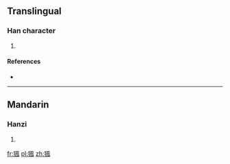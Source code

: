 ==Translingual==

===Han character===
{{Han char|rn=94|rad=犬|as=09|sn=12|four=4721<sub>0</sub>|canj=大竹竹弓戈 (KHHNI)}}

# {{defn|Han|sort=犬09}}

====References====
* {{Han ref|kx=0714.150|dkj=20522|dj=1126.140|hdz=21359.030|uh=7326|ud=29478|bh=DA76|bd=55926}}

----

==Mandarin==

===Hanzi===
{{cmn-hanzi|pin=[[fēng]] ([[feng1]])|wg=feng<sup>1</sup>}}

# {{defn|lang=cmn|sort=犬09}}

[[fr:猦]]
[[pl:猦]]
[[zh:猦]]
